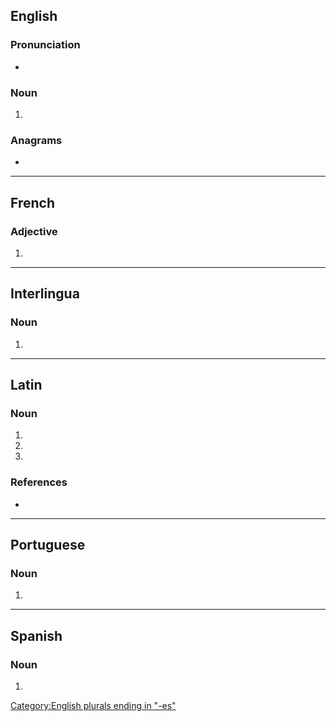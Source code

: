 ==English==

===Pronunciation===
* {{IPA|en|/ˈdʒɛn.tiːz/|/ˈdʒɛn.teɪz/}}

===Noun===
{{head|en|noun form}}

# {{plural of|en|gens}}

===Anagrams===
* {{anagrams|en|a=eegnst|Genest|genets|genset|tenges}}

[[Category:English plurals ending in "-es"]]

----

==French==

===Adjective===
{{head|fr|adjective form}}

# {{feminine plural of|fr|gent}}

----

==Interlingua==

===Noun===
{{head|ia|noun plural form}}

# {{plural of|ia|gente}}

----

==Latin==

===Noun===
{{la-noun-form|gentēs}}

# {{inflection of|la|gēns||nom|p}}
# {{inflection of|la|gēns||acc|p}}
# {{inflection of|la|gēns||voc|p}}

===References===
* {{R:du Cange}}

----

==Portuguese==

===Noun===
{{head|pt|noun form}}

# {{pt-noun form of|gente|onlyf|pl}}

----

==Spanish==

===Noun===
{{head|es|noun form}}

# {{plural of|es|gente}}